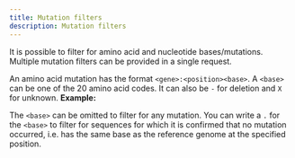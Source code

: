 ```yaml
---
title: Mutation filters
description: Mutation filters
---
```



It is possible to filter for amino acid and nucleotide bases/mutations.
Multiple mutation filters can be provided in a single request.

<NucleotideMutations />

An amino acid mutation has the format `<gene>:<position><base>`. <GeneNames />
A `<base>` can be one of the 20 amino acid codes.
It can also be `-` for deletion and `X` for unknown. **Example:** <AminoAcidMutationExample />

The `<base>` can be omitted to filter for any mutation.
You can write a `.` for the `<base>` to filter for sequences for which it is confirmed that no mutation occurred,
i.e. has the same base as the reference genome at the specified position.
